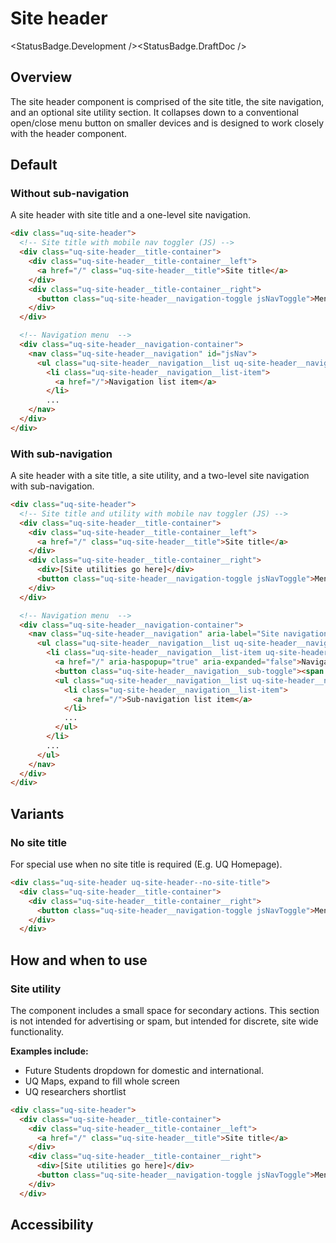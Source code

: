 
# Site header

<StatusBadge.Development /><StatusBadge.DraftDoc />

## Overview

The site header component is comprised of the site title, the site navigation, and an optional site utility section. It collapses down to a conventional open/close menu button on smaller devices and is designed to work closely with the header component. 

## Default

### Without sub-navigation
A site header with site title and a one-level site navigation.

<Canvas withSource="none" withToolbar>
  <Story height={200} id="components-site-header--site-header-without-subnav" />
</Canvas>

```html
<div class="uq-site-header">
  <!-- Site title with mobile nav toggler (JS) -->
  <div class="uq-site-header__title-container">
    <div class="uq-site-header__title-container__left">
      <a href="/" class="uq-site-header__title">Site title</a>
    </div>
    <div class="uq-site-header__title-container__right">
      <button class="uq-site-header__navigation-toggle jsNavToggle">Menu</button>
    </div>
  </div>

  <!-- Navigation menu  -->
  <div class="uq-site-header__navigation-container">
    <nav class="uq-site-header__navigation" id="jsNav">
      <ul class="uq-site-header__navigation__list uq-site-header__navigation__list--level-1">
        <li class="uq-site-header__navigation__list-item">
          <a href="/">Navigation list item</a>
        </li>
        ...
    </nav>
  </div>
</div> 
```

### With sub-navigation
A site header with a site title, a site utility, and a two-level site navigation with sub-navigation.

<Canvas withSource="none" withToolbar>
  <Story height={505} id="components-site-header--site-header-with-subnav" />
</Canvas>

```html
<div class="uq-site-header">
  <!-- Site title and utility with mobile nav toggler (JS) -->
  <div class="uq-site-header__title-container">
    <div class="uq-site-header__title-container__left">
      <a href="/" class="uq-site-header__title">Site title</a>
    </div>
    <div class="uq-site-header__title-container__right">
      <div>[Site utilities go here]</div>
      <button class="uq-site-header__navigation-toggle jsNavToggle">Menu</button>
    </div>
  </div>

  <!-- Navigation menu  -->
  <div class="uq-site-header__navigation-container">
    <nav class="uq-site-header__navigation" aria-label="Site navigation" id="jsNav">
      <ul class="uq-site-header__navigation__list uq-site-header__navigation__list--level-1">
        <li class="uq-site-header__navigation__list-item uq-site-header__navigation__list-item--has-subnav uq-site-header__navigation__list-item--active">
          <a href="/" aria-haspopup="true" aria-expanded="false">Navigation list item</a>
          <button class="uq-site-header__navigation__sub-toggle"><span class="visually-hidden">Show Navigation list item sub-navigation</span></button>
          <ul class="uq-site-header__navigation__list uq-site-header__navigation__list--level-2" aria-label="Navigation list item sub-navigation">
            <li class="uq-site-header__navigation__list-item">
              <a href="/">Sub-navigation list item</a>
            </li>
            ...
          </ul>
        </li>
        ...
      </ul>
    </nav>
  </div>
</div>
```

## Variants

### No site title
For special use when no site title is required (E.g. UQ Homepage).

```html
<div class="uq-site-header uq-site-header--no-site-title">
  <div class="uq-site-header__title-container">
    <div class="uq-site-header__title-container__right">
      <button class="uq-site-header__navigation-toggle jsNavToggle">Menu</button>
    </div>
  </div>
```

## How and when to use

### Site utility
The component includes a small space for secondary actions. This section is not intended for advertising or spam, but intended for discrete, site wide functionality.

**Examples include:** 
* Future Students dropdown for domestic and international.
* UQ Maps, expand to fill whole screen
* UQ researchers shortlist

```html
<div class="uq-site-header">
  <div class="uq-site-header__title-container">
    <div class="uq-site-header__title-container__left">
      <a href="/" class="uq-site-header__title">Site title</a>
    </div>
    <div class="uq-site-header__title-container__right">
      <div>[Site utilities go here]</div>
      <button class="uq-site-header__navigation-toggle jsNavToggle">Menu</button>
    </div>
  </div>
```



## Accessibility

